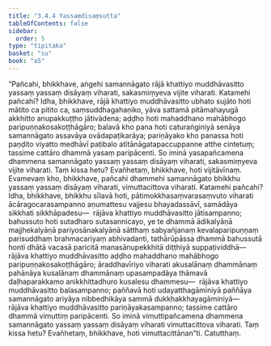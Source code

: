 ```yaml
---
title: "3.4.4 Yassaṃdisaṃsutta"
tableOfContents: false
sidebar:
  order: 5
type: "tipitaka"
basket: "su"
book: "a5"
---
```



<DynamicBreadcrumb />

<Division number="134" book="a5">

<Paragraph number="750" book="a5">
“Pañcahi, bhikkhave, aṅgehi samannāgato rājā khattiyo muddhāvasitto yassaṃ yassaṃ disāyaṃ viharati, sakasmiṃyeva vijite viharati.
</Paragraph>

<Paragraph number="751" book="a5">
Katamehi pañcahi? Idha, bhikkhave, rājā khattiyo muddhāvasitto ubhato sujāto hoti mātito ca pitito ca, saṃsuddhagahaṇiko, yāva sattamā pitāmahayugā akkhitto anupakkuṭṭho jātivādena; aḍḍho hoti mahaddhano mahābhogo paripuṇṇakosakoṭṭhāgāro; balavā kho pana hoti caturaṅginiyā senāya samannāgato assavāya ovādapaṭikarāya; pariṇāyako kho panassa hoti paṇḍito viyatto medhāvī paṭibalo atītānāgatapaccuppanne atthe cintetuṃ; tassime cattāro dhammā yasaṃ paripācenti. So iminā yasapañcamena dhammena samannāgato yassaṃ yassaṃ disāyaṃ viharati, sakasmiṃyeva vijite viharati. Taṃ kissa hetu? Evañhetaṃ, bhikkhave, hoti vijitāvīnaṃ.
</Paragraph>

<Paragraph number="752" book="a5">
Evamevaṃ kho, bhikkhave, pañcahi dhammehi samannāgato bhikkhu yassaṃ yassaṃ disāyaṃ viharati, vimuttacittova viharati. Katamehi pañcahi? Idha, bhikkhave, bhikkhu sīlavā hoti, pātimokkhasaṃvarasaṃvuto viharati ācāragocarasampanno aṇumattesu vajjesu bhayadassāvī, samādāya sikkhati sikkhāpadesu—  rājāva khattiyo muddhāvasitto jātisampanno; bahussuto hoti sutadharo sutasannicayo, ye te dhammā ādikalyāṇā majjhekalyāṇā pariyosānakalyāṇā sātthaṃ sabyañjanaṃ kevalaparipuṇṇaṃ parisuddhaṃ brahmacariyaṃ abhivadanti, tathārūpāssa dhammā bahussutā honti dhātā vacasā paricitā manasānupekkhitā diṭṭhiyā suppaṭividdhā—  rājāva khattiyo muddhāvasitto aḍḍho mahaddhano mahābhogo paripuṇṇakosakoṭṭhāgāro; āraddhavīriyo viharati akusalānaṃ dhammānaṃ pahānāya kusalānaṃ dhammānaṃ upasampadāya thāmavā daḷhaparakkamo anikkhittadhuro kusalesu dhammesu—  rājāva khattiyo muddhāvasitto balasampanno; paññavā hoti udayatthagāminiyā paññāya samannāgato ariyāya nibbedhikāya sammā dukkhakkhayagāminiyā—  rājāva khattiyo muddhāvasitto pariṇāyakasampanno; tassime cattāro dhammā vimuttiṃ paripācenti. So iminā vimuttipañcamena dhammena samannāgato yassaṃ yassaṃ disāyaṃ viharati vimuttacittova viharati. Taṃ kissa hetu? Evañhetaṃ, bhikkhave, hoti vimuttacittānan”ti.

</Paragraph>
</Division>

<Paragraph number="753" type="center" book="a5">
Catutthaṃ.
</Paragraph>